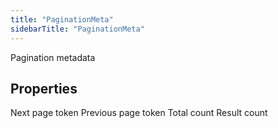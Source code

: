 ```yaml
---
title: "PaginationMeta"
sidebarTitle: "PaginationMeta"
---
```


Pagination metadata

## Properties

<ResponseField name="next\_token" type="`string`">
Next page token
</ResponseField>





<ResponseField name="previous\_token" type="`string`">
Previous page token
</ResponseField>





<ResponseField name="total\_count" type="`number`">
Total count
</ResponseField>





<ResponseField name="result\_count" type="`number`">
Result count
</ResponseField>



